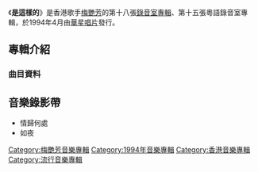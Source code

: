 {{Album infobox | <!-- See Wikipedia:WikiProject_Albums -->
|  Name        = 是這樣的
|  Type        = [[專輯|專輯]]
|  Artist      = [[梅艷芳|梅艷芳]]
|  Cover       = 梅艷芳 是這樣的.jpg
|  Released    = 1994年4月
|  Recorded    = 1994年1月
|  Genre       = [[粵語流行音樂|粵語流行音樂]]
|  Length      = 
|  Label       = [[華星唱片|華星唱片]]
|  Number      =
|  Producer    = [[倫永亮|倫永亮]]
|  Last album  = [[The_Legend_of_the_Pop_Queen|The Legend of the Pop Queen]] <br />（1992年1月）
|  This album  = '''是這樣的''' <br />（1994年4月）
|  Next album  = [[小心_(梅艷芳專輯)|小心]] <br />（1994年8月13日）
}}

《'''是這樣的'''》是香港歌手[[梅艷芳|梅艷芳]]的第十八張[[錄音室專輯|錄音室專輯]]、第十五張粵語錄音室專輯，於1994年4月由[[華星唱片|華星唱片]]發行。

==專輯介紹==
===曲目資料===
{{Tracklist
| collapsed = 
| headline = 
| font_size = 
| total_length = 
| all_writing = 
| all_music = 
| all_lyrics = 
| all_arranger = 
| all_producer = 
| all_except =
| extra_column =
| title1 = 情歸何處
| note1 = 
| longnote1 = 國語版本為《情歸何處》
| music1 = [[倫永亮|倫永亮]]
| lyrics1 = [[張美賢|張美賢]]
| arranger1 = 倫永亮
| producer1 = 
| extra1 = 
| length1 = 
| title2 = 感激
| note2 = 
| longnote2 = 
| music2 = 倫永亮
| lyrics2 = [[林夕|林夕]]
| arranger2 = 倫永亮
| producer2 = 
| extra2 = 
| length2 = 
| title3 = 請你快回來
| note3 = 
| longnote3 = 國語版本為《小心》
| music3 = [[盧東尼|盧東尼]]
| lyrics3 = [[林振強|林振強]]
| arranger3 = 盧東尼
| producer3 = 
| extra3 = 
| length3 = 
| title4 = 愛是個傳奇
| note4 = 
| longnote4 = 國語版本為《天使愛魔鬼》
| music4 = [[張兆鴻|張兆鴻]]<br>倫永亮
| lyrics4 = 周禮茂
| arranger4 = 張兆鴻<br>倫永亮
| producer4 = 
| extra4 = 
| length4 = 
| title5 = 悲情城市
| note5 = 
| longnote5 = 改編自[[尾崎亞美|尾崎亞美]]的《Souvenir》
| music5 = [[尾崎亞美|尾崎亞美]]
| lyrics5 = 林夕
| arranger5 = 倫永亮
| producer5 = 
| extra5 = 
| length5 = 
| title6 = 如夜
| note6 = 
| longnote6 = 
| music6 = [[Dick_Lee|Dick Lee]]
| lyrics6 = [[潘源良|潘源良]]
| arranger6 = Dick Lee
| producer6 = 
| extra6 = 
| length6 = 
| title7 = 蝶舞
| note7 = 
| longnote7 = 國語版本為《蝶舞》
| music7 = 張兆鴻
| lyrics7 = 潘源良
| arranger7 = 張兆鴻
| producer7 = 
| extra7 = 
| length7 = 
| title8 = 愛情來了報佳音
| note8 = 
| longnote8 = 
| music8 = 盧東尼
| lyrics8 = 周禮茂
| arranger8 = 盧東尼
| producer8 = 
| extra8 = 
| length8 = 
| title9 = 是這樣的
| note9 = 
| longnote9 = 國語版本為《醉矇矓》<br>改編自Xavier Cugat & His Orchestra的歌曲《Jungle Drums》<br>同曲曲目：[[張國榮|張國榮]]《何去何從之阿飛正傳》
| music9 = Ernesto Lecuona<br>John Cacavas
| lyrics9 = [[鍾曉陽|鍾曉陽]]
| arranger9 = [[Terence_Chan|Terence Chan]]
| producer9 = 
| extra9 = 
| length9 = 
| title10 = 朦朧夜雨裡
| note10 = 
| longnote10 = 國語版本為《再陪你一晚》<br>原唱者為[[梁朝偉|梁朝偉]]
| music10 = [[鍾偉強|鍾偉強]]
| lyrics10 = 鍾偉強
| arranger10 = 張兆鴻
| producer10 = 
| extra10 = 
| length10 = 
}}

<!-- ==發行版本== -->

==音樂錄影帶==
*情歸何處
*如夜

<!-- ==製作團隊== -->
<!-- ==成績== -->
<!-- ==參考資料== -->
<!-- ==外部連結== -->

{{梅艷芳}}

[[Category:梅艷芳音樂專輯|Category:梅艷芳音樂專輯]]
[[Category:1994年音樂專輯|Category:1994年音樂專輯]]
[[Category:香港音樂專輯|Category:香港音樂專輯]]
[[Category:流行音樂專輯|Category:流行音樂專輯]]